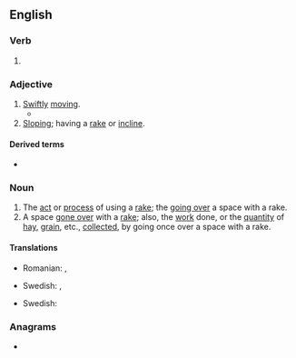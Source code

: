 ==English==

===Verb===
{{head|en|verb form}}

# {{present participle of|en|rake|nocat=1}}

===Adjective===
{{en-adj}}

# [[swift|Swift]]ly [[move|moving]].
#* {{quote-journal
|en
|date=January 25, 2011
|author=Paul Fletcher
|title=Arsenal 3 - 0 Ipswich (agg 3 - 1)
|work=BBC
|url=http://news.bbc.co.uk/sport2/hi/football/league_cup/9371217.stm
|page=
|passage=You could feel the relief after Bendtner collected Wilshere's '''raking''' pass before cutting inside Carlos Edwards and burying his shot beyond Fulop.}}
# [[sloping|Sloping]]; having a [[rake]] or [[incline]].

====Derived terms====
* {{l|en|raking fire}}

===Noun===
{{en-noun}}

# The [[act]] or [[process]] of using a [[rake]]; the [[go over|going over]] a space with a rake.
# A space [[go over|gone over]] with a [[rake]]; also, the [[work]] done, or the [[quantity]] of [[hay]], [[grain]], etc., [[collect]]ed, by going once over a space with a rake.

====Translations====
{{trans-top|act of using a rake}}
* Romanian: {{t+|ro|greblat|n}}, {{t+|ro|greblare|f}}
{{trans-mid}}
* Swedish: {{t|sv|krattning|c}}, {{t+|sv|krattande|n}}
{{trans-bottom}}

{{trans-top|space gone over with a rake}}
* Swedish: {{t+|sv|krattad|alt=det krattade}}
{{trans-mid}}
{{trans-bottom}}

===Anagrams===
* {{anagrams|en|a=agiknr|kangri}}